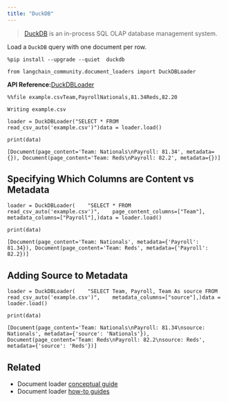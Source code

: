 ```yaml
---
title: "DuckDB"
---
```


> [DuckDB](https://duckdb.org/) is an in-process SQL OLAP database management system.

Load a `DuckDB` query with one document per row.

```
%pip install --upgrade --quiet  duckdb
```

```
from langchain_community.document_loaders import DuckDBLoader
```

**API Reference:**[DuckDBLoader](https://python.langchain.com/api_reference/community/document_loaders/langchain_community.document_loaders.duckdb_loader.DuckDBLoader.html)

```
%%file example.csvTeam,PayrollNationals,81.34Reds,82.20
```

```
Writing example.csv
```

```
loader = DuckDBLoader("SELECT * FROM read_csv_auto('example.csv')")data = loader.load()
```

```
print(data)
```

```
[Document(page_content='Team: Nationals\nPayroll: 81.34', metadata={}), Document(page_content='Team: Reds\nPayroll: 82.2', metadata={})]
```

## Specifying Which Columns are Content vs Metadata

```
loader = DuckDBLoader(    "SELECT * FROM read_csv_auto('example.csv')",    page_content_columns=["Team"],    metadata_columns=["Payroll"],)data = loader.load()
```

```
print(data)
```

```
[Document(page_content='Team: Nationals', metadata={'Payroll': 81.34}), Document(page_content='Team: Reds', metadata={'Payroll': 82.2})]
```

## Adding Source to Metadata

```
loader = DuckDBLoader(    "SELECT Team, Payroll, Team As source FROM read_csv_auto('example.csv')",    metadata_columns=["source"],)data = loader.load()
```

```
print(data)
```

```
[Document(page_content='Team: Nationals\nPayroll: 81.34\nsource: Nationals', metadata={'source': 'Nationals'}), Document(page_content='Team: Reds\nPayroll: 82.2\nsource: Reds', metadata={'source': 'Reds'})]
```

## Related

* Document loader [conceptual guide](/src/oss/concepts/document_loaders)
* Document loader [how-to guides](/src/oss/how_to/#document-loaders)
